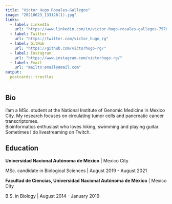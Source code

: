 ```yaml
---
title: "Victor Hugo Rosales-Gallegos"
image: "20210623_133128(1).jpg"
links:
  - label: LinkedIn
    url: "https://www.linkedin.com/in/victor-hugo-rosales-gallegos-757633181/"
  - label: Twitter
    url: "https://twitter.com/victor_hugo_rg"
  - label: GitHub
    url: "https://github.com/victorhugo-rg/"
  - label: Instagram
    url: "https://www.instagram.com/victorhugo.rg/"
  - label: Email
    url: "mailto:email@email.com"
output:
  postcards::trestles
---
```

 
## Bio

I'am a MSc. student at the National Institute of Genomic Medicine in Mexico City. My research focuses on circulating tumor cells and pancreatic cancer transcriptomes.\
Bioinformatics enthusiast who loves hiking, swimming and playing guitar.\ 
Sometimes I do livestreaming on Twitch.\


## Education

**Universidad Nacional Autónoma de México** | Mexico City

MSc. candidate in Biological Sciences | August 2019 - August 2021

**Facultad de Ciencias, Universidad Nacional Autónoma de México** | Mexico City

B.S. in Biology | August 2014 - January 2019
